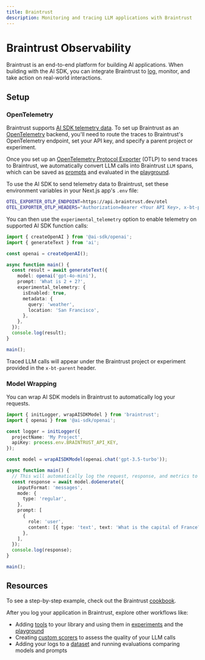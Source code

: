 ```yaml
---
title: Braintrust
description: Monitoring and tracing LLM applications with Braintrust
---
```


# Braintrust Observability

Braintrust is an end-to-end platform for building AI applications. When building with the AI SDK, you can integrate Braintrust to [log](https://www.braintrust.dev/docs/guides/logging), monitor, and take action on real-world interactions.

## Setup

### OpenTelemetry

Braintrust supports [AI SDK telemetry data](/docs/ai-sdk-core/telemetry).
To set up Braintrust as an [OpenTelemetry](https://opentelemetry.io/docs/) backend, you'll need to route the traces to Braintrust's OpenTelemetry endpoint, set your API key, and specify a parent project or experiment.

Once you set up an [OpenTelemetry Protocol Exporter](https://opentelemetry.io/docs/languages/js/exporters/) (OTLP) to send traces to Braintrust, we automatically convert LLM calls into Braintrust `LLM` spans, which can be saved as [prompts](https://www.braintrust.dev/docs/guides/functions/prompts) and evaluated in the [playground](https://www.braintrust.dev/docs/guides/playground).

To use the AI SDK to send telemetry data to Braintrust, set these environment variables in your Next.js app's `.env` file:

```bash
OTEL_EXPORTER_OTLP_ENDPOINT=https://api.braintrust.dev/otel
OTEL_EXPORTER_OTLP_HEADERS="Authorization=Bearer <Your API Key>, x-bt-parent=project_id:<Your Project ID>"
```

You can then use the `experimental_telemetry` option to enable telemetry on supported AI SDK function calls:

```typescript
import { createOpenAI } from '@ai-sdk/openai';
import { generateText } from 'ai';

const openai = createOpenAI();

async function main() {
  const result = await generateText({
    model: openai('gpt-4o-mini'),
    prompt: 'What is 2 + 2?',
    experimental_telemetry: {
      isEnabled: true,
      metadata: {
        query: 'weather',
        location: 'San Francisco',
      },
    },
  });
  console.log(result);
}

main();
```

Traced LLM calls will appear under the Braintrust project or experiment provided in the `x-bt-parent` header.

### Model Wrapping

You can wrap AI SDK models in Braintrust to automatically log your requests.

```typescript
import { initLogger, wrapAISDKModel } from 'braintrust';
import { openai } from '@ai-sdk/openai';

const logger = initLogger({
  projectName: 'My Project',
  apiKey: process.env.BRAINTRUST_API_KEY,
});

const model = wrapAISDKModel(openai.chat('gpt-3.5-turbo'));

async function main() {
  // This will automatically log the request, response, and metrics to Braintrust
  const response = await model.doGenerate({
    inputFormat: 'messages',
    mode: {
      type: 'regular',
    },
    prompt: [
      {
        role: 'user',
        content: [{ type: 'text', text: 'What is the capital of France?' }],
      },
    ],
  });
  console.log(response);
}

main();
```

## Resources

To see a step-by-step example, check out the Braintrust [cookbook](https://www.braintrust.dev/docs/cookbook/recipes/OTEL-logging).

After you log your application in Braintrust, explore other workflows like:

- Adding [tools](https://www.braintrust.dev/docs/guides/functions/tools) to your library and using them in [experiments](https://www.braintrust.dev/docs/guides/evals) and the [playground](https://www.braintrust.dev/docs/guides/playground)
- Creating [custom scorers](https://www.braintrust.dev/docs/guides/functions/scorers) to assess the quality of your LLM calls
- Adding your logs to a [dataset](https://www.braintrust.dev/docs/guides/datasets) and running evaluations comparing models and prompts
